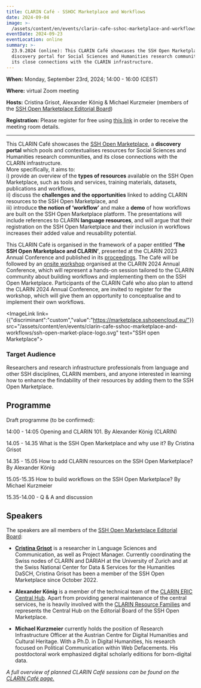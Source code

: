 ```yaml
---
title: CLARIN Café - SSHOC Marketplace and Workflows
date: 2024-09-04
image: >-
  /assets/content/en/events/clarin-cafe-sshoc-marketplace-and-workflows/image.png
eventDate: 2024-09-23
eventLocation: online
summary: >-
  23.9.2024 (online): This CLARIN Café showcases the SSH Open Marketplace, a
  discovery portal for Social Sciences and Humanities research communities, and
  its close connections with the CLARIN infrastructure.
---
```

**When:** Monday, September 23rd, 2024; 14:00 - 16:00 (CEST)

**Where:** virtual Zoom meeting

**Hosts:** Cristina Grisot, Alexander König & Michael Kurzmeier (members of the [SSH Open Marketplace Editorial Board](https://www.dariah.eu/2022/11/14/whos-behind-the-ssh-open-marketplace-a-sneak-preview-of-the-new-members-in-the-ssh-open-marketplace-editorial-board/))

**Registration:** Please register for free using [this link](https://forms.gle/yiiCbLYotpjZRVsy5) in order to receive the meeting room details.

---

This CLARIN Café showcases the [SSH Open Marketplace](https://marketplace.sshopencloud.eu/), a **discovery portal** which pools and contextualises resources for Social Sciences and Humanities research communities, and its close connections with the CLARIN infrastructure. \
More specifically, it aims to: \
i) provide an overview of the **types of resources** available on the SSH Open Marketplace, such as tools and services, training materials, datasets, publications and workflows, \
ii) discuss the **challenges and the opportunities** linked to adding CLARIN resources to the SSH Open Marketplace, and \
iii) introduce **the notion of ‘workflow’** and make a **demo** of how workflows are built on the SSH Open Marketplace platform. The presentations will include references to CLARIN **language resources**, and will argue that their registration on the SSH Open Marketplace and their inclusion in workflows increases their added value and reusability potential. 

This CLARIN Café is organised in the framework of a paper entitled **‘The SSH Open Marketplace and CLARIN’**,​​ presented at the CLARIN 2023 Annual Conference and published in its [proceedings](https://office.clarin.eu/v/CE-2023-2328_CLARIN2023_ConferenceProceedings.pdf). The Café will be followed by an [onsite workshop](https://www.clarin.eu/event/2024/creating-clarin-workflow-ssh-open-marketplace-clarin2024 "Creating a CLARIN Workflow in the SSH Open Marketplace @CLARIN2024") organised at the CLARIN 2024 Annual Conference, which will represent a hands-on session tailored to the CLARIN community about building workflows and implementing them on the SSH Open Marketplace. Participants of the CLARIN Café who also plan to attend the CLARIN 2024 Annual Conference, are invited to register for the workshop, which will give them an opportunity to conceptualise and to implement their own workflows. 

<ImageLink link={{"discriminant":"custom","value":"https://marketplace.sshopencloud.eu/"}} src="/assets/content/en/events/clarin-cafe-sshoc-marketplace-and-workflows/ssh-open-market-place-logo.svg" text="SSH open Marketplace">

</ImageLink>

### Target Audience

Researchers and research infrastructure professionals from language and other SSH disciplines, CLARIN members, and anyone interested in learning how to enhance the findability of their resources by adding them to the SSH Open Marketplace. 

## **Programme**

Draft programme (to be confirmed):

14:00 - 14:05 Opening and CLARIN 101. By Alexander König (CLARIN)

14.05 - 14.35 What is the SSH Open Marketplace and why use it? By Cristina Grisot

14.35 - 15.05 How to add CLARIN resources on the SSH Open Marketplace? By Alexander König

15.05-15.35 How to build workflows on the SSH Open Marketplace? By Michael Kurzmeier

15.35-14.00 - Q & A and discussion

## Speakers

The speakers are all members of the [SSH Open Marketplace Editorial Board](https://www.dariah.eu/2022/11/14/whos-behind-the-ssh-open-marketplace-a-sneak-preview-of-the-new-members-in-the-ssh-open-marketplace-editorial-board/):

* [**Cristina Grisot**](https://cristinagrisot.com/) is a researcher in Language Sciences and Communication, as well as Project Manager. Currently coordinating the Swiss nodes of CLARIN and DARIAH at the University of Zurich and at the Swiss National Center for Data & Services for the Humanities DaSCH, Cristina Grisot has been a member of the SSH Open Marketplace since October 2022.


* **Alexander König** is a member of the technical team of the [CLARIN ERIC Central Hub](https://www.clarin.eu/governance/clarin-office). Apart from providing general maintenance of the central services, he is heavily involved with the [CLARIN Resource Families](https://www.clarin.eu/resource-families) and represents the Central Hub on the Editorial Board of the SSH Open Marketplace.


* **Michael Kurzmeier** currently holds the position of Research Infrastructure Officer at the Austrian Centre for Digital Humanities and Cultural Heritage. With a Ph.D. in Digital Humanities, his research focused on Political Communication within Web Defacements. His postdoctoral work emphasized digital scholarly editions for born-digital data. 

*A full overview of planned CLARIN Café sessions can be found on the [CLARIN Café page.](https://www.clarin.eu/content/clarin-cafe)*

